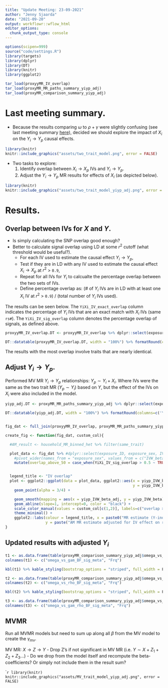 ```yaml
---
title: "Update Meeting: 23-09-2021"
author: "Jenny Sjaarda"
date: "2021-09-20"
output: workflowr::wflow_html
editor_options:
  chunk_output_type: console
---
```


```r

options(scipen=999)
source("code/settings.R")
library(targets)
library(dplyr)
library(DT)
library(knitr)
library(ggplot2)

```

```r

tar_load(proxyyMR_IV_overlap)
tar_load(proxyMR_MR_paths_summary_yiyp_adj)
tar_load(proxyMR_comparison_summary_yiyp_adj)
```


# Last meeting summary.

- Because the results comparing $\omega$ to $\rho + \gamma$ were slightly confusing (see last meeting summary [here](https://jennysjaarda.github.io/proxyMR/update_meeting_06_09_2021.html)), decided we should explore the impact of $X_i$ on the $Y_i \rightarrow Y_p$ causal effects.

```r
library(knitr)
knitr::include_graphics("assets/two_trait_model.png", error = FALSE)
```

- Two tasks to explore:
    1. Identify overlap between $X_i \rightarrow X_p$ IVs and $Y_i \rightarrow Y_p$. 
    2. Adjust the $Y_i \rightarrow Y_p$ MR results for effects of $X_i$ (as depicted below). 

```r
library(knitr)
knitr::include_graphics("assets/two_trait_model_yiyp_adj.png", error = FALSE)
```

# Results.

## Overlap between IVs for $X$ and $Y$.

- Is simply calculating the SNP overlap good enough? 
- Better to calculate signal overlap using LD at some $r^2$ cutoff (what threshold would be useful?).
  - For each IV used to estimate the causal effect $Y_i \rightarrow Y_p$,
  - Test if they are in LD with any IV used to estimate the causal effect $X_i \rightarrow X_p$ at $r^2$ > `0.9`, 
  - Repeat for all IVs for $Y_i$ to calcualte the percentage overlap between the two sets of IVs. 
  - Define percentage overlap as: (# of $Y_i$ IVs are in LD with at least one $X_i$ IV at $r^2$ > `0.9`) / (total number of $Y_i$ IVs used).

The results can be seen below. The `YiXi_IV_exact_overlap` column indicates the percentage of $Y_i$ IVs that are an exact match with $X_i$ IVs (same `rs#`). The `YiXi_IV_sig_overlap` column denotes the percentage overlap of signals, as defined above. 

```r
proxyyMR_IV_overlap.DT <- proxyyMR_IV_overlap %>% dplyr::select(exposure_description, outcome_description, YiXi_IV_exact_overlap, YiXi_IV_sig_overlap) %>% unique() %>% arrange(desc(YiXi_IV_sig_overlap))

DT::datatable(proxyyMR_IV_overlap.DT, width = "100%") %>% formatRound(columns=c('YiXi_IV_exact_overlap', 'YiXi_IV_sig_overlap'), digits = 3)
```

The results with the most overlap involve traits that are nearly identical. 

## Adjust $Y_i \rightarrow Y_p$.

Performed MV MR $Y_i \rightarrow Y_p$ relationships: $Y_p \sim Y_i + X_i$. Where IVs were the same as the two trait MR ($Y_p \sim Y_i$) based on $Y$, but the effect of the IVs on $X_i$ were also included in the model. 

```r
yiyp_adj.DT <- proxyMR_MR_paths_summary_yiyp_adj %>% dplyr::select(exposure_description, outcome_description, exposure_sex, starts_with("yiyp_IVW"))

DT::datatable(yiyp_adj.DT, width = "100%") %>% formatRound(columns=c('YiXi_IV_exact_overlap', 'YiXi_IV_sig_overlap'), digits = 3)


fig_dat <- full_join(proxyyMR_IV_overlap, proxyMR_MR_paths_summary_yiyp_adj)

create_fig <- function(fig_dat, custom_col){

  #AM_result <- household_MR_binned_het %>% filter(same_trait)

  plot_data <- fig_dat %>% #dplyr::select(exposure_ID, exposure_sex, IVW_beta, IVW_se, IVW_pval, sex_het_pval) %>% unique() %>%
    #pivot_wider(names_from = "exposure_sex", values_from = c("IVW_beta", "IVW_se", "IVW_pval")) %>%
    mutate(overlap_above_50 = case_when(YiXi_IV_sig_overlap > 0.5 ~ TRUE, TRUE ~ FALSE))


  legend_title <- "IV overlap"
  plot <- ggplot2::ggplot(data = plot_data, ggplot2::aes(x = yiyp_IVW_beta_adj,
                                                         y = yiyp_IVW_beta, color = factor(overlap_above_50))) +
    geom_point(alpha = 3/4) +

    geom_smooth(mapping = aes(x = yiyp_IVW_beta_adj, y = yiyp_IVW_beta), method = "lm", se=FALSE, formula = y~x+0, fullrange=TRUE, color = custom_col[4]) +
    geom_abline(slope=1, intercept=0, color = "black") +
    scale_color_manual(values = custom_col[c(1,2)], labels=c("overlap > 50%","overlap =< 50%")) +
    theme_minimal() +
    ggplot2::labs(colour = legend_title, x = paste0("MR estimate (Y-index to Y-partner)"),
                  y = paste("AM MR estimate adjusted for IV effect on relevant X"))
}

```

## Updated results with adjusted $Y_i$

```r

t1 <- as.data.frame(table(proxyMR_comparison_summary_yiyp_adj$omega_vs_gam_BF_sig_meta))
colnames(t1) <- c("omega_vs_gam_BF_sig_meta", "Frq")

kbl(t1) %>% kable_styling(bootstrap_options = "striped", full_width = F, position = "left")

t2 <- as.data.frame(table(proxyMR_comparison_summary_yiyp_adj$omega_vs_rho_BF_sig_meta))
colnames(t2) <- c("omega_vs_rho_BF_sig_meta", "Frq")

kbl(t2) %>% kable_styling(bootstrap_options = "striped", full_width = F, position = "left")

t3 <- as.data.frame(table(proxyMR_comparison_summary_yiyp_adj$omega_vs_gam_rho_BF_sig_meta))
colnames(t3) <- c("omega_vs_gam_rho_BF_sig_meta", "Frq")

```

## MVMR 

Run all MVMR models but need to sum up along all $\beta$ from the MV model to create the $\gamma_{mv}$.

MV MR: $X \rightarrow  Z \rightarrow Y$
  - Drop Z's if not significant in MV MR (i.e. $Y \sim X + Z_1 + Z_2 + Z_3...$)
  - Do we drop from the model itself and recompute the beta-coefficients? Or simply not include them in the result sum? 


```r
library(knitr)
knitr::include_graphics("assets/MV_trait_model_yiyp_adj.png", error = FALSE)
``
